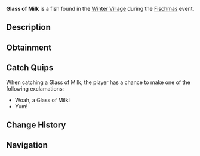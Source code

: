 {{FishInfobox
|image          = Glass of Milk.png
|rarity         = Limited
|event          = Fischmas
|sea            = First Sea
|location       = [[Fischmas]]
|sublocation    = 
|sources        = Basic Present, Fishing Rod, Unique Present
|radar_location = 
|xp             = 9
|weather        = 
|time           = 
|season         = 
|bait           = Peppermint Worm
|base_weight    = 0.6
|base_value     = 20
|weight_range   = 0.5
|base_chance    = 90
|base_resil     = 100
}}
'''Glass of Milk''' is a {{Rarity|Limited}} fish found in the [[Winter Village]] during the [[Fischmas]] event.

== Description ==
{{Description|A delicious glass of milk, favored by Santa Claus. Goes well together with a cookie.|Bestiary Entry}}

== Obtainment ==
{{Description|Only can be caught during Fischmas24.|Bestiary Hint}}
{{Fish Availability|
Fischmas/Winter Village
|top_rods      = 
Leviathan's Fang Rod\305453.76\201464.08;
Trident Rod\298221.31\195980.23;
Free Spirit Rod\296004.83\196880.23;
Azure Of Lagoon\289159.17\195439.15;
No-Life Rod\287675.65\283120.49;
Long Rod\238117\166462.5;
Haunted Rod\215207.54\141887.41;
Riptide Rod\267896.45\226106.25;
Fast Rod\286250\286250;
Seraphic Rod\282005.93\282005.93;
Tempest Rod\272069.14\272069.14;
Rapid Rod\267720\267720;
Challenger's Rod\273262.9\258123.57;
Zeus Rod\268361.51\240692.41;
Verdant Shear Rod\266597.71\241312.5;
Ethereal Prism Rod\266352.61\62942.41;
Blazebringer Rod\266187.41\227268.75;
Rod Of The Depths\264968.98\234598.7;
Rod Of The Forgotten Fang\264570.73\257511.07;
Depthseeker Rod\260740.63\220161.28;
Avalanche Rod\259448.02\197942.65;
Rod Of The Exalted One\258300.45\198156.37;
Volcanic Rod\257892.61\182811.48;
Training Rod\255000\255000;
Steady Rod\141869.17\101745.14
|recommended   = Trident Rod
}}

== Catch Quips ==
When catching a Glass of Milk, the player has a chance to make one of the following exclamations:
* Woah, a Glass of Milk!
* Yum!

== Change History ==
{{Change History|{{subst:Current Version}}}}

== Navigation ==
{{Fish Navbox|Fischmas}}